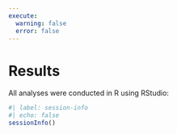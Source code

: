 ```yaml
---
execute: 
  warning: false
  error: false
---
```


# Results {#sec-results}

All analyses were conducted in R using RStudio:

```r
#| label: session-info
#| echo: false
sessionInfo()
```
